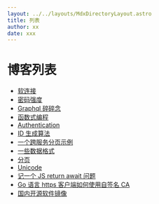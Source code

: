 ```yaml
---
layout: ../../layouts/MdxDirectoryLayout.astro
title: 列表
author: xx
date: xxx
---
```



# 博客列表

- [软连接](/blogs/2022-12-06-soft-link)
- [密码强度](/blogs/2022-10-17-password-strength)
- [Graphql 碎碎念](/blogs/2022-09-19-graphql-gossip)
- [函数式编程](/blogs/2022-08-25-fp)
- [Authentication](/blogs/2022-08-22-authn)
- [ID 生成算法](/blogs/2022-08-18-id)
- [一个跨服务分页示例](/blogs/2022-08-02-pagination)
- [一些数据格式](/blogs/2022-08-01-data-format)
- [分页](/blogs/2022-07-27-pagination)
- [Unicode](/blogs/2022-06-25-unicode)
- [记一个 JS return await 问题](/blogs/2022-06-23-js-return-await)
- [Go 语言 https 客户端如何使用自签名 CA](/blogs/2022-06-06-go-http-client-use-self-siged-ca)
- [国内开源软件镜像](/blogs/2023-04-17-mirrors)
